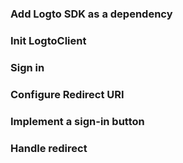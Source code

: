 


### Add Logto SDK as a dependency

<AddSdk />

### Init LogtoClient

<InitClient />

### Sign in

<SignInFlowSummary />

### Configure Redirect URI

<ConfigureRedirectUri figureSrc={redirectUriFigure} redirectUri="http://localhost:3000/callback" />

### Implement a sign-in button

<ImplementSignIn />

### Handle redirect

<HandleRedirect />

<TestYourIntegration sdk="React" />
